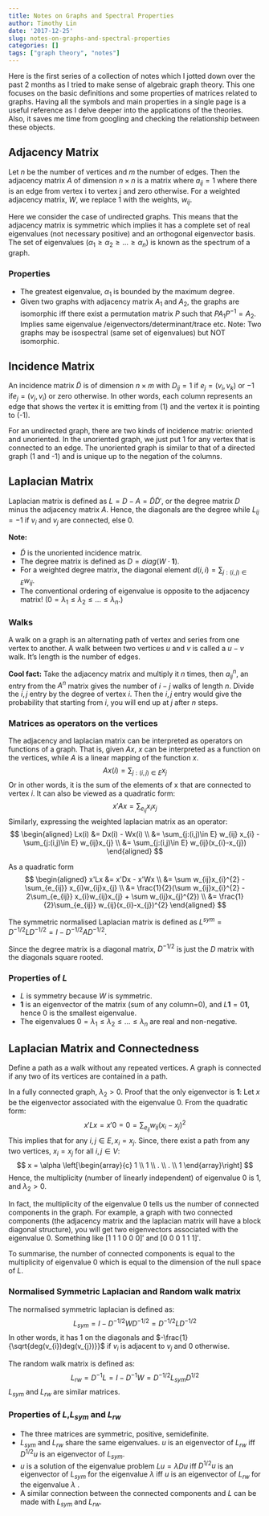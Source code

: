 ```yaml
---
title: Notes on Graphs and Spectral Properties
author: Timothy Lin
date: '2017-12-25'
slug: notes-on-graphs-and-spectral-properties
categories: []
tags: ["graph theory", "notes"]
---
```


Here is the first series of a collection of notes which I jotted down over the past 2 months as I tried to make sense of algebraic graph theory. This one focuses on the basic definitions and some properties of matrices related to graphs. Having all the symbols and main properties in a single page is a useful reference as I delve deeper into the applications of the theories. Also, it saves me time from googling and checking the relationship between these objects.

## Adjacency Matrix
Let $n$ be the number of vertices and $m$ the number of edges. Then the adjacency matrix $A$ of dimension $n \times n$ is a matrix where $a_{ij}=1$ where there is an edge from vertex i to vertex j and zero otherwise. For a weighted adjacency matrix, $W$, we replace 1 with the weights, $w_{ij}$. 

Here we consider the case of undirected graphs. This means that the adjacency matrix is symmetric which implies it has a complete set of real eigenvalues (not necessary positive) and an orthogonal eigenvector basis. The set of eigenvalues ($\alpha_{1} \geq \alpha_{2} \geq ... \geq \alpha_{n}$) is known as the spectrum of a graph.

### Properties
- The greatest eigenvalue, $\alpha_{1}$ is bounded by the maximum degree.  
- Given two graphs with adjacency matrix $A_{1}$ and $A_{2}$, the graphs are isomorphic iff there exist a permutation matrix $P$ such that $PA_{1}P^{-1}=A_{2}$. Implies same eigenvalue /eigenvectors/determinant/trace etc. Note: Two graphs may be isospectral (same set of eigenvalues) but NOT isomorphic.

## Incidence Matrix
An incidence matrix $\tilde{D}$ is of dimension $n \times m$ with $D_{ij}=1$ if $e_{j} = (v_{i},v_{k})$ or $-1$ if$e_{j} = (v_{j},v_{i})$ or zero otherwise. In other words, each column represents an edge that shows the vertex it is emitting from (1) and the vertex it is pointing to (-1). 

For an undirected graph, there are two kinds of incidence matrix: oriented and unoriented. In the unoriented graph, we just put 1 for any vertex that is connected to an edge. The unoriented graph is similar to that of a directed graph (1 and -1) and is unique up to the negation of the columns.

## Laplacian Matrix
Laplacian matrix is defined as $L = D - A = \tilde{D}\tilde{D}'$, or the degree matrix $D$ minus the adjacency matrix $A$. Hence, the diagonals are the degree while $L_{ij}=-1$ if $v_{i}$ and $v_{j}$ are connected, else 0.

__Note:__  

- $\tilde{D}$ is the unoriented incidence matrix.  
- The degree matrix is defined as $D = diag(W \cdot \mathbf{1})$.   
- For a weighted degree matrix, the diagonal element $d(i,i) = \sum_{j:(i,j)\in E} w_{ij}$.  
- The conventional ordering of eigenvalue is opposite to the adjacency matrix! ($0=\lambda_{1} \leq \lambda_{2} \leq ... \leq \lambda_{n}$.)  

### Walks
A walk on a graph is an alternating path of vertex and series from one vertex to another. A walk between two vertices $u$ and $v$ is called a $u-v$ walk. It's length is the number of edges.

__Cool fact:__ Take the adjacency matrix and multiply it $n$ times, then $a^{n}_{ij}$, an entry from the $A^{n}$ matrix gives the number of $i-j$ walks of length $n$. Divide the $i,j$ entry by the degree of vertex $i$. Then the $i,j$ entry would give the probability that starting from $i$, you will end up at $j$ after $n$ steps. 

### Matrices as operators on the vertices
The adjacency and laplacian matrix can be interpreted as operators on functions of a graph. That is, given $Ax$, $x$ can be interpreted as a function on the vertices, while $A$ is a linear mapping of the function $x$.
$$
Ax(i) = \sum_{j:(i,j)\in E} x_{j} 
$$
Or in other words, it is the sum of the elements of x that are connected to vertex $i$. It can also be viewed as a quadratic form:
$$
x'Ax = \sum_{e_{ij}} x_{i}x_{j}
$$
Similarly, expressing the weighted laplacian matrix as an operator:
$$
\begin{aligned}
Lx(i) &= Dx(i) - Wx(i) \\
&= \sum_{j:(i,j)\in E} w_{ij} x_{i} - \sum_{j:(i,j)\in E} w_{ij}x_{j}  \\
&= \sum_{j:(i,j)\in E} w_{ij}(x_{i}-x_{j})
\end{aligned}
$$

As a quadratic form
$$
\begin{aligned}
x'Lx &= x'Dx - x'Wx \\
&= \sum w_{ij}x_{i}^{2} - \sum_{e_{ij}} x_{i}w_{ij}x_{j} \\
&= \frac{1}{2}(\sum w_{ij}x_{i}^{2} - 2\sum_{e_{ij}} x_{i}w_{ij}x_{j} + \sum w_{ij}x_{j}^{2}) \\
&= \frac{1}{2}\sum_{e_{ij}} w_{ij}(x_{i}-x_{j})^{2}
\end{aligned}
$$


The symmetric normalised Laplacian matrix is defined as $L^{sym} = D^{-1/2}LD^{-1/2} = I - D^{-1/2}AD^{-1/2}$.

Since the degree matrix is a diagonal matrix, $D^{-1/2}$ is just the $D$ matrix with the diagonals square rooted.

### Properties of $L$
- $L$ is symmetry because $W$ is symmetric.  
- $\mathbf{1}$ is an eigenvector of the matrix (sum of any column=0), and $L\mathbf{1} = 0\mathbf{1}$, hence 0 is the smallest eigenvalue.  
- The eigenvalues $0=\lambda_{1} \leq \lambda_{2} \leq ... \leq \lambda_{n}$ are real and non-negative.

## Laplacian Matrix and Connectedness

Define a path as a walk without any repeated vertices. A graph is connected if any two of its vertices are contained in a path.

In a fully connected graph, $\lambda_{2}>0$. Proof that the only eigenvector is $\mathbf{1}$: Let $x$ be the eigenvector associated with the eigenvalue 0. From the quadratic form:
$$
x'Lx = x'0 = 0 = \sum_{e_{ij}} w_{ij}(x_{i}-x_{j})^{2}
$$
This implies that for any ${i,j} \in E, x_{i} = x_{j}$. Since, there exist a path from any two vertices, $x_{i} = x_{j}$ for all $i,j \in V$:
$$
x = \alpha 
\left[\begin{array}{c}
1 \\
1 \\
. \\
. \\
1
\end{array}\right]
$$
Hence, the multiplicity (number of linearly independent) of eigenvalue 0 is 1, and $\lambda_{2} > 0$.

In fact, the multiplicity of the eigenvalue 0 tells us the number of connected components in the graph. For example, a graph with two connected components (the adjacency matrix and the laplacian matrix will have a block diagonal structure), you will get two eigenvectors associated with the eigenvalue 0. Something like $[1~1~1~0~0~0]'$ and $[0~0~0~1~1~1]'$.

To summarise, the number of connected components is equal to the multiplicity of eigenvalue 0 which is equal to the dimension of the null space of $L$.

### Normalised Symmetric Laplacian and Random walk matrix
The normalised symmetric laplacian is defined as:
$$
L_{sym} = I - D^{-1/2}WD^{-1/2} = D^{-1/2}LD^{-1/2}
$$
In other words, it has 1 on the diagonals and $-\frac{1}{\sqrt{deg(v_{i})deg(v_{j})}}$ if $v_{i}$ is adjacent to $v_{j}$ and 0 otherwise. 

The random walk matrix is defined as:
$$
L_{rw} = D^{-1}L = I - D^{-1}W = D^{-1/2}L_{sym}D^{1/2}
$$
$L_{sym}$ and $L_{rw}$ are similar matrices.

### Properties of $L$,$L_{sym}$ and $L_{rw}$

- The three matrices are symmetric, positive, semidefinite.  
- $L_{sym}$ and $L_{rw}$ share the same eigenvalues. $u$ is an eigenvector of $L_{rw}$ iff $D^{1/2}u$ is an eigenvector of $L_{sym}$.  
- $u$ is a solution of the eigenvalue problem $Lu = \lambda Du$ iff $D^{1/2}u$ is an eigenvector of $L_{sym}$ for the eigenvalue $\lambda$ iff $u$ is an eigenvector of $L_{rw}$ for the eigenvalue $\lambda$ .
- A similar connection between the connected components and $L$ can be made with $L_{sym}$ and $L_{rw}$.
